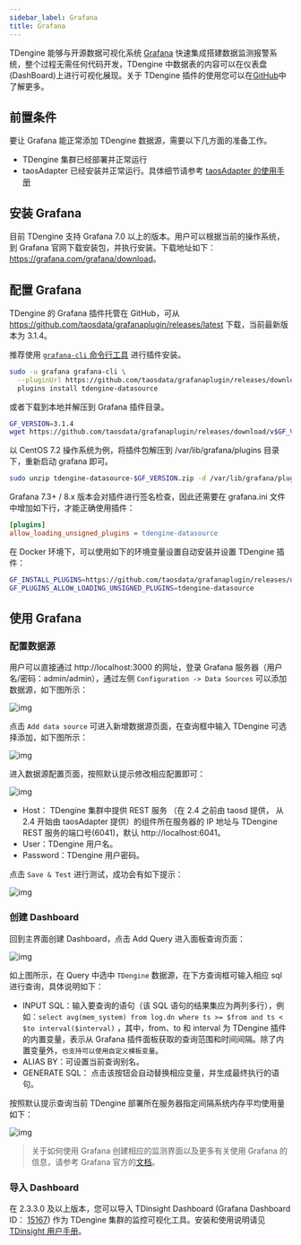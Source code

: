 ```yaml
---
sidebar_label: Grafana
title: Grafana
---
```


TDengine 能够与开源数据可视化系统 [Grafana](https://www.grafana.com/) 快速集成搭建数据监测报警系统，整个过程无需任何代码开发，TDengine 中数据表的内容可以在仪表盘(DashBoard)上进行可视化展现。关于 TDengine 插件的使用您可以在[GitHub](https://github.com/taosdata/grafanaplugin/blob/master/README.md)中了解更多。

## 前置条件

要让 Grafana 能正常添加 TDengine 数据源，需要以下几方面的准备工作。
- TDengine 集群已经部署并正常运行
- taosAdapter 已经安装并正常运行。具体细节请参考 [taosAdapter 的使用手册](/reference/taosadapter)

## 安装 Grafana

目前 TDengine 支持 Grafana 7.0 以上的版本。用户可以根据当前的操作系统，到 Grafana 官网下载安装包，并执行安装。下载地址如下：<https://grafana.com/grafana/download>。

## 配置 Grafana

TDengine 的 Grafana 插件托管在 GitHub，可从 <https://github.com/taosdata/grafanaplugin/releases/latest> 下载，当前最新版本为 3.1.4。

推荐使用 [`grafana-cli` 命令行工具](https://grafana.com/docs/grafana/latest/administration/cli/) 进行插件安装。

```bash
sudo -u grafana grafana-cli \
  --pluginUrl https://github.com/taosdata/grafanaplugin/releases/download/v3.1.4/tdengine-datasource-3.1.4.zip \
  plugins install tdengine-datasource
```

或者下载到本地并解压到 Grafana 插件目录。

```bash
GF_VERSION=3.1.4
wget https://github.com/taosdata/grafanaplugin/releases/download/v$GF_VERSION/tdengine-datasource-$GF_VERSION.zip
```

以 CentOS 7.2 操作系统为例，将插件包解压到 /var/lib/grafana/plugins 目录下，重新启动 grafana 即可。

```bash
sudo unzip tdengine-datasource-$GF_VERSION.zip -d /var/lib/grafana/plugins/
```

Grafana 7.3+ / 8.x 版本会对插件进行签名检查，因此还需要在 grafana.ini 文件中增加如下行，才能正确使用插件：

```ini
[plugins]
allow_loading_unsigned_plugins = tdengine-datasource
```

在 Docker 环境下，可以使用如下的环境变量设置自动安装并设置 TDengine 插件：

```bash
GF_INSTALL_PLUGINS=https://github.com/taosdata/grafanaplugin/releases/download/v3.1.4/tdengine-datasource-3.1.4.zip;tdengine-datasource
GF_PLUGINS_ALLOW_LOADING_UNSIGNED_PLUGINS=tdengine-datasource
```

## 使用 Grafana

### 配置数据源

用户可以直接通过 http://localhost:3000 的网址，登录 Grafana 服务器（用户名/密码：admin/admin），通过左侧 `Configuration -> Data Sources` 可以添加数据源，如下图所示：

![img](/img/connections/add_datasource1.jpg)

点击 `Add data source` 可进入新增数据源页面，在查询框中输入 TDengine 可选择添加，如下图所示：

![img](/img/connections/add_datasource2.jpg)

进入数据源配置页面，按照默认提示修改相应配置即可：

![img](/img/connections/add_datasource3.jpg)

- Host： TDengine 集群中提供 REST 服务 （在 2.4 之前由 taosd 提供， 从 2.4 开始由 taosAdapter 提供）的组件所在服务器的 IP 地址与 TDengine REST 服务的端口号(6041)，默认 http://localhost:6041。
- User：TDengine 用户名。
- Password：TDengine 用户密码。

点击 `Save & Test` 进行测试，成功会有如下提示：

![img](/img/connections/add_datasource4.jpg)

### 创建 Dashboard

回到主界面创建 Dashboard，点击 Add Query 进入面板查询页面：

![img](/img/connections/create_dashboard1.jpg)

如上图所示，在 Query 中选中 `TDengine` 数据源，在下方查询框可输入相应 sql 进行查询，具体说明如下：

- INPUT SQL：输入要查询的语句（该 SQL 语句的结果集应为两列多行），例如：`select avg(mem_system) from log.dn where ts >= $from and ts < $to interval($interval)` ，其中，from、to 和 interval 为 TDengine 插件的内置变量，表示从 Grafana 插件面板获取的查询范围和时间间隔。除了内置变量外，`也支持可以使用自定义模板变量`。
- ALIAS BY：可设置当前查询别名。
- GENERATE SQL： 点击该按钮会自动替换相应变量，并生成最终执行的语句。

按照默认提示查询当前 TDengine 部署所在服务器指定间隔系统内存平均使用量如下：

![img](/img/connections/create_dashboard2.jpg)

> 关于如何使用 Grafana 创建相应的监测界面以及更多有关使用 Grafana 的信息，请参考 Grafana 官方的[文档](https://grafana.com/docs/)。

### 导入 Dashboard

在 2.3.3.0 及以上版本，您可以导入 TDinsight Dashboard (Grafana Dashboard ID： [15167](https://grafana.com/grafana/dashboards/15167)) 作为 TDengine 集群的监控可视化工具。安装和使用说明请见 [TDinsight 用户手册](/reference/tdinsight/)。
